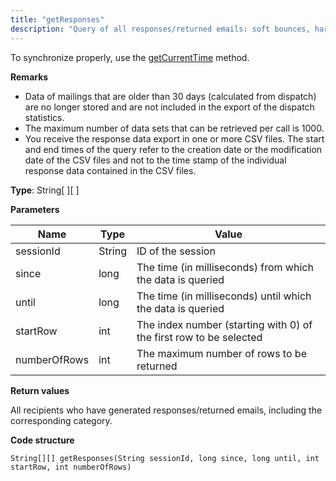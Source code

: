 ```yaml
---
title: "getResponses"
description: "Query of all responses/returned emails: soft bounces, hard bounces, autoresponder and direct replies in Optimizely Campaign."
---
```


To synchronize properly, use the [getCurrentTime](/optimizely-campaign/docs/getcurrenttime) method.

**Remarks**

* Data of mailings that are older than 30 days (calculated from dispatch) are no longer stored and are not included in the export of the dispatch statistics.
* The maximum number of data sets that can be retrieved per call is 1000.
* You receive the response data export in one or more CSV files. The start and end times of the query refer to the creation date or the modification date of the CSV files and not to the time stamp of the individual response data contained in the CSV files.

**Type**: String\[ \]\[ \]

**Parameters**

| Name         | Type   | Value                                                              |
| ------------ | ------ | ------------------------------------------------------------------ |
| sessionId    | String | ID of the session                                                  |
| since        | long   | The time (in milliseconds) from which the data is queried          |
| until        | long   | The time (in milliseconds) until which the data is queried         |
| startRow     | int    | The index number (starting with 0) of the first row to be selected |
| numberOfRows | int    | The maximum number of rows to be returned                          |

**Return values**

All recipients who have generated responses/returned emails, including the corresponding category.

**Code structure**

`String[][] getResponses(String sessionId, long since, long until, int startRow, int numberOfRows)
`